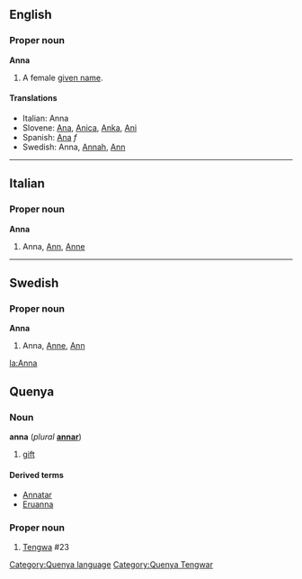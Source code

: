 ==English==
===Proper noun===
'''Anna'''

#A female [[given name]].

====Translations====
*Italian: Anna
*Slovene: [[Ana]], [[Anica]], [[Anka]], [[Ani]]
*Spanish: [[Ana]] ''f''
*Swedish: Anna, [[Annah]], [[Ann]]
----

==Italian==
===Proper noun===
'''Anna'''

#Anna, [[Ann]], [[Anne]]
----
==Swedish==
===Proper noun===
'''Anna'''

#Anna, [[Anne]], [[Ann]]
[[la:Anna]]

==Quenya==
===Noun===
'''anna''' (''plural'' '''[[annar]]''')
# [[gift]]


====Derived terms====
* [[Annatar]]
* [[Eruanna]]
===Proper noun===
# [[Tengwa]] #23
{{Tengwar|h}}
[[Category:Quenya language]]
[[Category:Quenya Tengwar]]